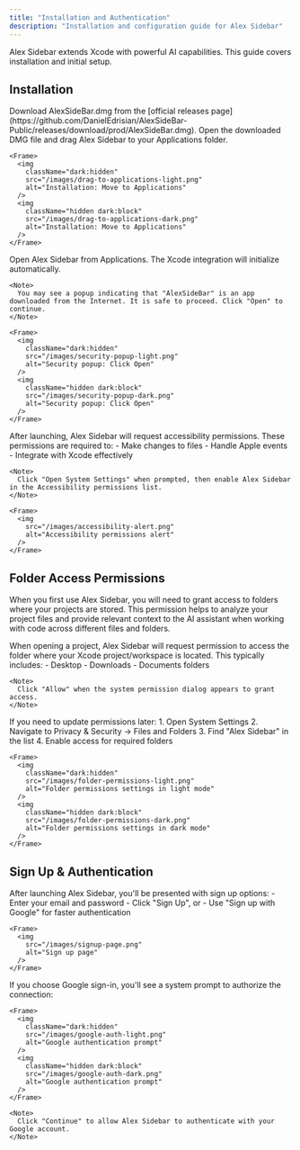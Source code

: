 ```yaml
---
title: "Installation and Authentication"
description: "Installation and configuration guide for Alex Sidebar"
---
```


Alex Sidebar extends Xcode with powerful AI capabilities. This guide covers installation and initial setup.

## Installation

<Steps>
  <Step title="Download">
    Download AlexSideBar.dmg from the [official releases page](https://github.com/DanielEdrisian/AlexSideBar-Public/releases/download/prod/AlexSideBar.dmg).
  </Step>
  
  <Step title="Install">
    Open the downloaded DMG file and drag Alex Sidebar to your Applications folder.
    
    <Frame>
      <img
        className="dark:hidden"
        src="/images/drag-to-applications-light.png"
        alt="Installation: Move to Applications"
      />
      <img
        className="hidden dark:block"
        src="/images/drag-to-applications-dark.png"
        alt="Installation: Move to Applications"
      />
    </Frame>
  </Step>
  
  <Step title="Launch">
    Open Alex Sidebar from Applications. The Xcode integration will initialize automatically.
    
    <Note>
      You may see a popup indicating that "AlexSideBar" is an app downloaded from the Internet. It is safe to proceed. Click "Open" to continue.
    </Note>

    <Frame>
      <img
        className="dark:hidden"
        src="/images/security-popup-light.png"
        alt="Security popup: Click Open"
      />
      <img
        className="hidden dark:block"
        src="/images/security-popup-dark.png"
        alt="Security popup: Click Open"
      />
    </Frame>
  </Step>

  <Step title="Grant Accessibility Permissions">
    After launching, Alex Sidebar will request accessibility permissions. These permissions are required to:
    - Make changes to files
    - Handle Apple events
    - Integrate with Xcode effectively
    
    <Note>
      Click "Open System Settings" when prompted, then enable Alex Sidebar in the Accessibility permissions list.
    </Note>

    <Frame>
      <img
        src="/images/accessibility-alert.png"
        alt="Accessibility permissions alert"
      />
    </Frame>
  </Step>
</Steps>

## Folder Access Permissions

When you first use Alex Sidebar, you will need to grant access to folders where your projects are stored. This permission helps to analyze your project files and provide relevant context to the AI assistant when working with code across different files and folders.

<Steps>
  <Step title="Initial Permission Request">
    When opening a project, Alex Sidebar will request permission to access the folder where your Xcode project/workspace is located. This typically includes:
    - Desktop
    - Downloads 
    - Documents folders
    
    <Note>
      Click "Allow" when the system permission dialog appears to grant access.
    </Note>
  </Step>

  <Step title="Manual Permission Settings">
    If you need to update permissions later:
    1. Open System Settings
    2. Navigate to Privacy & Security → Files and Folders
    3. Find "Alex Sidebar" in the list
    4. Enable access for required folders
    
    <Frame>
      <img
        className="dark:hidden"
        src="/images/folder-permissions-light.png"
        alt="Folder permissions settings in light mode"
      />
      <img
        className="hidden dark:block"
        src="/images/folder-permissions-dark.png"
        alt="Folder permissions settings in dark mode"
      />
    </Frame>
  </Step>
</Steps>

## Sign Up & Authentication

<Steps>
  <Step title="Create Account">
    After launching Alex Sidebar, you'll be presented with sign up options:
    - Enter your email and password
    - Click "Sign Up", or
    - Use "Sign up with Google" for faster authentication
    
    <Frame>
      <img
        src="/images/signup-page.png"
        alt="Sign up page"
      />
    </Frame>
  </Step>
  
  <Step title="Google Authentication">
    If you choose Google sign-in, you'll see a system prompt to authorize the connection:
    
    <Frame>
      <img
        className="dark:hidden"
        src="/images/google-auth-light.png"
        alt="Google authentication prompt"
      />
      <img
        className="hidden dark:block"
        src="/images/google-auth-dark.png"
        alt="Google authentication prompt"
      />
    </Frame>
    
    <Note>
      Click "Continue" to allow Alex Sidebar to authenticate with your Google account.
    </Note>
  </Step>
</Steps>